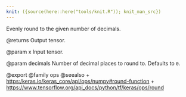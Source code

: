 ```yaml
---
knit: ({source(here::here("tools/knit.R")); knit_man_src})
---
```

Evenly round to the given number of decimals.

@returns
    Output tensor.

@param x
Input tensor.

@param decimals
Number of decimal places to round to. Defaults to `0`.

@export
@family ops
@seealso
+ <https:/keras.io/keras_core/api/ops/numpy#round-function>
+ <https://www.tensorflow.org/api_docs/python/tf/keras/ops/round>
